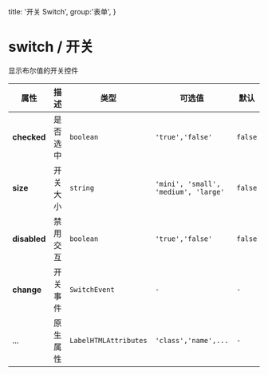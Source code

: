   title: '开关 Switch',
  group:'表单',
}

# switch / 开关

显示布尔值的开关控件

<fe-CodeShow title="默认的" name="ex-switch-default" />

<fe-CodeShow title="禁用" name="ex-switch-disabled" />

<fe-CodeShow title="尺寸" desc="switch组件支持修改大小" name="ex-switch-size" />

<fe-Attributes>
  
<fe-AttributesTitle title="Spacer Props" />

| 属性         | 描述     | 类型                  | 可选值               | 默认    |
| ------------ | -------- | --------------------- | -------------------- | ------- |
| **checked**  | 是否选中 | `boolean`             | `'true','false'`     | `false` |
| **size**     | 开关大小 | `string`              | `'mini', 'small', 'medium', 'large'`     | `false` |
| **disabled** | 禁用交互 | `boolean`             | `'true','false'`     | `false` |
| **change**   | 开关事件 | `SwitchEvent`         | `-`                  | `-`     |
| ...          | 原生属性 | `LabelHTMLAttributes` | `'class','name',...` | `-`     |

</fe-Attributes>